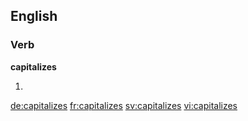 
==English==

===Verb===
'''capitalizes'''

# {{third-person singular of|capitalize}}

[[de:capitalizes]]
[[fr:capitalizes]]
[[sv:capitalizes]]
[[vi:capitalizes]]